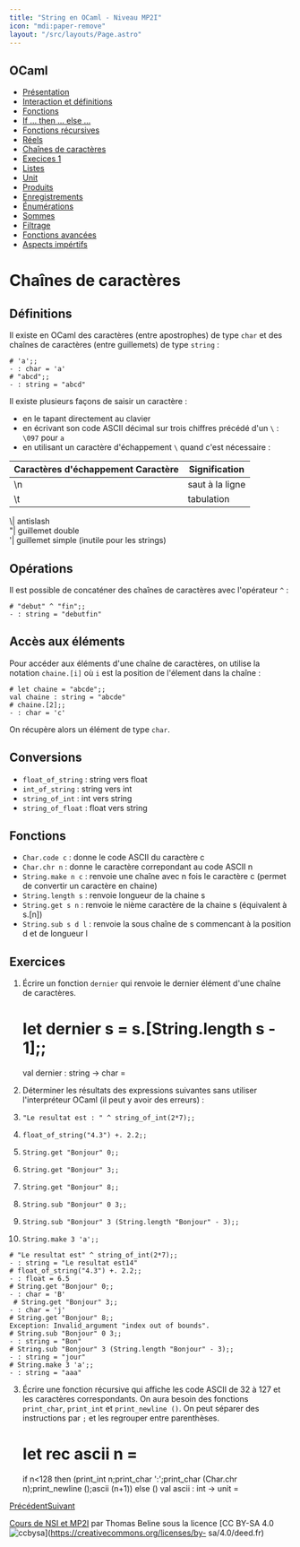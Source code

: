```yaml
---
title: "String en OCaml - Niveau MP2I"
icon: "mdi:paper-remove"
layout: "/src/layouts/Page.astro"
---
```

 
## OCaml

  - [Présentation](.)
  - [Interaction et définitions](interaction-definition)
  - [Fonctions](fonctions)
  - [If … then … else …](if-then-else)
  - [Fonctions récursives](fonctions-recursives)
  - [Réels](reels)
  - [Chaînes de caractères](string)
  - [Execices 1](exercices-1)
  - [Listes](listes)
  - [Unit](unit)
  - [Produits](produits)
  - [Enregistrements](enregistrements)
  - [Énumérations](enumerations)
  - [Sommes](sommes)
  - [Filtrage](filtrage)
  - [Fonctions avancées](fonctions-avancees)
  - [Aspects impértifs](aspects-imperatifs)

# Chaînes de caractères

## Définitions

Il existe en OCaml des caractères (entre apostrophes) de type `char` et des
chaînes de caractères (entre guillemets) de type `string` :

    
    
    # 'a';;
    - : char = 'a'
    # "abcd";;
    - : string = "abcd"

Il existe plusieurs façons de saisir un caractère :

  - en le tapant directement au clavier
  - en écrivant son code ASCII décimal sur trois chiffres précédé d'un `\` : `\097` pour `a`
  - en utilisant un caractère d'échappement `\` quand c'est nécessaire :

Caractères d'échappement Caractère | Signification  
---|---  
\n| saut à la ligne  
\t| tabulation  
\\\| antislash  
\"| guillemet double  
\'| guillemet simple (inutile pour les strings)  
  
## Opérations

Il est possible de concaténer des chaînes de caractères avec l'opérateur `^` :

    
    
    # "debut" ^ "fin";;
    - : string = "debutfin"

## Accès aux éléments

Pour accéder aux éléments d'une chaîne de caractères, on utilise la notation
`chaine.[i]` où `i` est la position de l'élement dans la chaîne :

    
    
    # let chaine = "abcde";;
    val chaine : string = "abcde"
    # chaine.[2];;
    - : char = 'c'

On récupère alors un élément de type `char`.

## Conversions

  - `float_of_string` : string vers float
  - `int_of_string` : string vers int
  - `string_of_int` : int vers string
  - `string_of_float` : float vers string

## Fonctions

  - `Char.code c` : donne le code ASCII du caractère c
  - `Char.chr n` : donne le caractère correpondant au code ASCII n
  - `String.make n c` : renvoie une chaîne avec n fois le caractère c (permet de convertir un caractère en chaine)
  - `String.length s` : renvoie longueur de la chaine s
  - `String.get s n` : renvoie le nième caractère de la chaine s (équivalent à s.[n])
  - `String.sub s d l` : renvoie la sous chaîne de s commencant à la position d et de longueur l

## Exercices

1. Écrire un fonction `dernier` qui renvoie le dernier élément d'une
chaîne de caractères.

    
    
    # let dernier s = s.[String.length s - 1];;
    val dernier : string -> char = <fun>

2. Déterminer les résultats des expressions suivantes sans utiliser
l'interpréteur OCaml (il peut y avoir des erreurs) :

  1. `"Le resultat est : " ^ string_of_int(2*7);;`
  2. `float_of_string("4.3") +. 2.2;;`
  3. `String.get "Bonjour" 0;;`
  4. `String.get "Bonjour" 3;;`
  5. `String.get "Bonjour" 8;;`
  6. `String.sub "Bonjour" 0 3;;`
  7. `String.sub "Bonjour" 3 (String.length "Bonjour" - 3);;`
  8. `String.make 3 'a';;`

    
    
    # "Le resultat est" ^ string_of_int(2*7);;
    - : string = "Le resultat est14"
    # float_of_string("4.3") +. 2.2;;
    - : float = 6.5     
    # String.get "Bonjour" 0;;
    - : char = 'B'    
     # String.get "Bonjour" 3;;
    - : char = 'j' 
    # String.get "Bonjour" 8;;
    Exception: Invalid_argument "index out of bounds".  
    # String.sub "Bonjour" 0 3;;
    - : string = "Bon"     
    # String.sub "Bonjour" 3 (String.length "Bonjour" - 3);;
    - : string = "jour"
    # String.make 3 'a';;
    - : string = "aaa"

3. Écrire une fonction récursive qui affiche les code ASCII de 32 à 127 et
les caractères correspondants. On aura besoin des fonctions `print_char`,
`print_int` et `print_newline ()`. On peut séparer des instructions par `;` et
les regrouper entre parenthèses.

    
    
    # let rec ascii n =
    if n<128 then (print_int n;print_char ':';print_char (Char.chr n);print_newline ();ascii (n+1))
    else ()
    val ascii : int -> unit = <fun>

[Précédent](reels)[Suivant](exercices-1)

[Cours de NSI et MP2I](https://kxs.fr/cours/) par Thomas Beline sous la
licence [CC BY-SA 4.0
![ccbysa](//cours/ccbysa.svg)](https://creativecommons.org/licenses/by-
sa/4.0/deed.fr)

